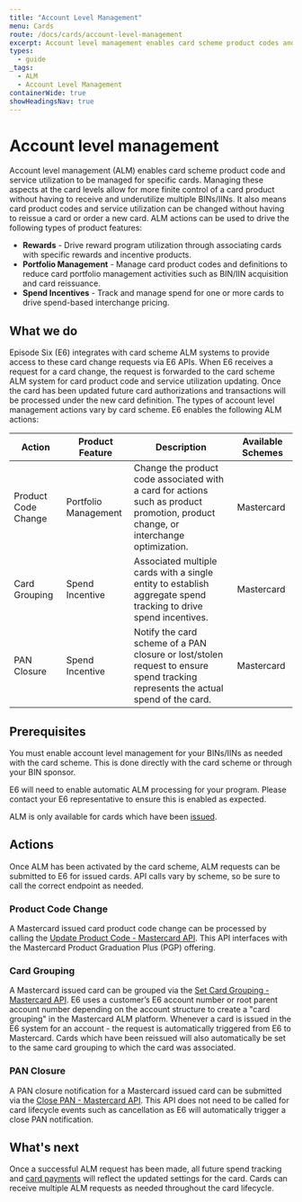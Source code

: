 ```yaml
---
title: "Account Level Management"
menu: Cards
route: /docs/cards/account-level-management
excerpt: Account level management enables card scheme product codes and services to be managed for specific cards.
types: 
  - guide
_tags:
  - ALM
  - Account Level Management
containerWide: true
showHeadingsNav: true
---
```


# Account level management

Account level management (ALM) enables card scheme product code and service utilization to be managed for specific cards. Managing these aspects at the card levels allow for more finite control of a card product without having to receive and underutilize multiple BINs/IINs. It also means card product codes and service utilization can be changed without having to reissue a card or order a new card. ALM actions can be used to drive the following types of product features:

* **Rewards** - Drive reward program utilization through associating cards with specific rewards and incentive products.
* **Portfolio Management** - Manage card product codes and definitions to reduce card portfolio management activities such as BIN/IIN acquisition and card reissuance.
* **Spend Incentives** - Track and manage spend for one or more cards to drive spend-based interchange pricing.
 
## What we do

Episode Six (E6) integrates with card scheme ALM systems to provide access to these card change requests via E6 APIs. When E6 receives a request for a card change, the request is forwarded to the card scheme ALM system for card product code and service utilization updating. Once the card has been updated future card authorizations and transactions will be processed under the new card definition. The types of account level management actions vary by card scheme. E6 enables the following ALM actions:

| Action | Product Feature | Description | Available Schemes |
| -- | -- | -- | -- |
| Product Code Change | Portfolio Management | Change the product code associated with a card for actions such as product promotion, product change, or interchange optimization. | Mastercard |
| Card Grouping | Spend Incentive | Associated multiple cards with a single entity to establish aggregate spend tracking to drive spend incentives. | Mastercard |
| PAN Closure | Spend Incentive | Notify the card scheme of a PAN closure or lost/stolen request to ensure spend tracking represents the actual spend of the card. | Mastercard |

## Prerequisites

You must enable account level management for your BINs/IINs as needed with the card scheme. This is done directly with the card scheme or through your BIN sponsor.

E6 will need to enable automatic ALM processing for your program. Please contact your E6 representative to ensure this is enabled as expected.

ALM is only available for cards which have been [issued](/docs/cards/issuance-overview).

## Actions

Once ALM has been activated by the card scheme, ALM requests can be submitted to E6 for issued cards. API calls vary by scheme, so be sure to call the correct endpoint as needed.

### Product Code Change

A Mastercard issued card product code change can be processed by calling the [Update Product Code - Mastercard API](/tech-specs/cards/account-level-management/api#operation/net.e6tech.h3.middletier.api.v1.partner.customer.MasterCardUSSAPI_switchCardProductCode_POST). This API interfaces with the Mastercard Product Graduation Plus (PGP) offering.

### Card Grouping

A Mastercard issued card can be grouped via the [Set Card Grouping - Mastercard API](/tech-specs/cards/account-level-management/api#operation/net.e6tech.h3.middletier.api.v1.partner.customer.MasterCardUSSAPI_setGroupId_POST). E6 uses a customer’s E6 account number or root parent account number depending on the account structure to create a "card grouping" in the Mastercard ALM platform. Whenever a card is issued in the E6 system for an account - the request is automatically triggered from E6 to Mastercard. Cards which have been reissued will also automatically be set to the same card grouping to which the card was associated.

### PAN Closure

A PAN closure notification for a Mastercard issued card can be submitted via the [Close PAN - Mastercard API](/tech-specs/cards/account-level-management/api#operation/net.e6tech.h3.middletier.api.v1.partner.customer.MasterCardUSSAPI_closePan_POST). This API does not need to be called for card lifecycle events such as cancellation as E6 will automatically trigger a close PAN notification.

## What's next

Once a successful ALM request has been made, all future spend tracking and [card payments](/docs/cards/card-payments) will reflect the updated settings for the card. Cards can receive multiple ALM requests as needed throughout the card lifecycle.